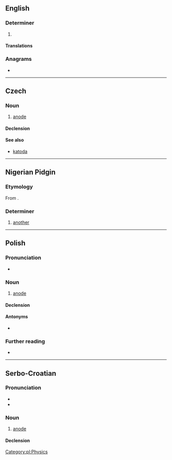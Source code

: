 ==English==

===Determiner===
{{head|en|determiner}}

# {{lb|en|Jamaica}} {{eye dialect of|another|lang=en}}

====Translations====
{{trans-see|another}}

===Anagrams===
* {{anagrams|en|Andoa}}

----

==Czech==

===Noun===
{{cs-noun|g=f}}

# [[anode]]

====Declension====
{{cs-decl-noun-auto|f|ano|d|a}}

====See also====
* [[katoda]] {{g|f}}

----

==Nigerian Pidgin==

===Etymology===
From {{etyl|en|pcm}} {{m|en|another}}.

===Determiner===
{{head|pcm|determiner}}

# [[another]]

----

==Polish==
{{wikipedia|lang=pl}}

===Pronunciation===
* {{audio|Pl-anoda.ogg|Audio|lang=pl}}

===Noun===
{{pl-noun|f}}

# [[anode]]

====Declension====
{{pl-decl-noun-f|ano|d}}

====Antonyms====
* {{l|pl|katoda}}

===Further reading===
* {{R:PWN}}

[[Category:pl:Physics]]

----

==Serbo-Croatian==

===Pronunciation===
* {{IPA|/anǒːda/|lang=sh}}
* {{hyphenation|a|no|da|lang=sh}}

===Noun===
{{sh-noun|g=f|head=anóda}}

# [[anode]]

====Declension====
{{sh-decl-noun
|anoda|anode
|anode|anoda
|anodi|anodama
|anodu|anode
|anodo|anode
|anodi|anodama
|anodom|anodama
}}